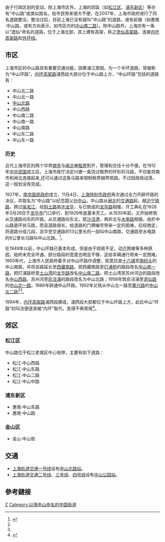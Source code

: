{{Expand|time=2010-09-11}}
由于行政区划的变动，除上海市区外，上海的郊區（如[[松江区|松江区]]、[[浦东新区|浦东新区]]）等亦有“中山路”或类似路名，给市民带来很大不便，在2007年，上海市政府进行了同名道路整治，整治过后，目前上海已没有就叫“中山路”的道路，或有前缀（如惠南·中山路，或有方向表示，如市区内的[[中山南二路|中山南二路]]）。除中山路外，上海亦有一条以“逸仙”命名的道路，位于上海北部，其上建有高架，称之[[逸仙高架路|逸仙高架路]]，连接[[内环高架路|内环高架路]]和[[上海外环线|外环线]]。

==市区==
上海市区的中山路具有重要交通功能，因黄浦江原因，为一个半环道路，常被称为“中山环路”。[[内环高架路|内环高架路]]浦西段大部分位于中山路上方，“中山环路”包括的道路有：
*中山北二路
*中山北一路
*[[中山北路_(上海)|中山北路]]
*中山西路
*中山南二路
*中山南一路
*中山南路
*中山东二路
*中山东一路
===历史===
近代上海市区的两个华界[[南市區|南市]]与[[閘北區|闸北]]被[[租界|租界]]割开，管理和交往十分不便。在1912年[[中华民国|中华民国]]成立后，上海市政厅决定兴建一条饶过租界的环形的马路，不仅能将南市和闸北连接起来,还可以通过这条马路来限制租界越界筑路。不过因政局动荡，这一规划没有完成。

1927年，[[南京国民政府|南京国民政府]]成立，11月4日，[[上海特别市政府|上海特别市政府]]再次通过全力开辟环路的决议，并取名为“中山路”以纪念国父[[孙中山|孙中山]]。中山路从[[閘北區|闸北]]的[[交通路_(上海)|交通路]]起，越[[沪宁铁路|沪宁铁路]]，跨过[[吳淞江|吳淞江]]，经[[斜土路|斜土路]]抵达[[龙华|龙华]]，与已筑成的[[龙华路|龙华路]]相接。开工典礼在1928年3月26日于[[龙华寺|龙华寺]]门口举行，到1929年底基本完工。从1930年起，又开始修筑从交通路向东的环路，从交通路向东北，穿[[沙泾港|沙泾港]]，再折北与[[水电路|水电路]]相接。由於中山路是环状马路，而且道路很长，给道路的门牌编号带来一定的困难，后经商定，将道路分成几段，龙华至交通路的13公里长的一段叫中山南路，交通路至水电路的6公里长马路叫中山北路。<ref name=xue>{{Cite web |url=http://www.shsz.org.cn/book/shownews.asp%3Fnum%3Dszzz-2004121516719 |title=中山环路始末 |access-date=2020-01-23 |archive-url=https://web.archive.org/web/20051106034341/http://www.shsz.org.cn/book/shownews.asp?num=szzz-2004121516719 |archive-date=2005-11-06 |dead-url=yes }}</ref>。

在1949年以前，中山环路已基本形成，但是由于财政不足，动迁困难等多种原因，始终未完全环通，部分路段的宽度也明显不够，这给车辆通行带来一定困难。1950年代，上海市人民政府着手对中山环路作调整，拓宽拉直[[十六铺|十六铺]]至[[南码头|南码头]]的中山南路，并将该路延长至[[西藏南路|西藏南路]]，把西藏南路至[[打浦桥|打浦桥]]的路段改名[[中山南一路|中山南一路]]，把打浦路桥至[[土山湾|土山湾]]的[[龙华路|龙华路]]改名[[中山南二路|中山南二路]]，把土山湾至苏州河边的路段改名[[中山西路|中山西路]]，苏州河至[[俞泾浦|俞泾浦]]的路段改名为中山北路；1958年筑俞泾浦至[[逸仙路|逸仙路]]的[[中山北一路|中山北一路]]，1986年辟通中山环路。1992年又筑从中山北一路至[[黄兴路|黄兴路]]的[[中山北二路|中山北二路]]<ref name=xue/><ref name=di/>。

1994年，[[内环高架路|内环高架路]]浦西段建成，浦西段大部都位于中山环路上方，此后中山“环路”的叫法便逐渐被“内环”取代，变得不再常用<ref name=di>{{Cite web |url=http://www.shtong.gov.cn/newsite/node2/node2245/node4482/node54726/node54767/node54849/userobject1ai41285.html |title=第二节 环路及高架道路工程 - 上海市地方志办公室 |accessdate=2019-12-28 |archive-date=2016-04-27 |archive-url=https://web.archive.org/web/20160427205253/http://www.shtong.gov.cn/Newsite/node2/node2245/node4482/node54726/node54767/node54849/userobject1ai41285.html |dead-url=no }}</ref>。

==郊区==
===松江区===
中山路位于松江老城区中心地带，主要有如下道路：
*松江·中山西路
*松江·中山东路
*松江·中山二路
*松江·中山中路

===浦东新区===
*惠南·中山东路
*惠南·中山路

===金山区===
*金山·中山街

==交通==
*[[上海轨道交通一号线|上海轨道交通一号线]]设有[[中山北路站_(上海)|中山北路站]]。
*[[上海轨道交通二号线|上海轨道交通二号线]]、[[上海轨道交通三号线|三号线]]、[[上海轨道交通四号线|四号线]]设有[[中山公园站_(上海市)|中山公园站]]。

==參考鏈接==
{{Reflist}}

[[Category:上海道路|Z]]
[[Category:以孫中山命名的中国街道|Category:以孫中山命名的中国街道]]